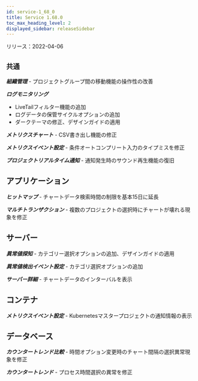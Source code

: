 ```yaml
---
id: service-1_68_0
title: Service 1.68.0
toc_max_heading_level: 2
displayed_sidebar: releaseSidebar
---
```



リリース：2022-04-06

## `共通`

**_組織管理_** - プロジェクトグループ間の移動機能の操作性の改善

**_ログモニタリング_**

- LiveTailフィルター機能の追加
- ログデータの保管サイクルオプションの追加
- ダークテーマの修正、デザインガイドの適用

**_メトリクスチャート_** - CSV書き出し機能の修正

**_メトリクスイベント設定_** - 条件オートコンプリート入力のタイプミスを修正

**_プロジェクトリアルタイム通知_** - 通知発生時のサウンド再生機能の復旧

## アプリケーション

**_ヒットマップ_** - チャートデータ検索時間の制限を基本15日に延長

**_マルチトランザクション_** - 複数のプロジェクトの選択時にチャートが壊れる現象を修正

## サーバー

**_異常値探知_** - カテゴリー選択オプションの追加、デザインガイドの適用

**_異常値検出イベント設定_** - カテゴリ選択オプションの追加

**_サーバー詳細_** - チャートデータのインターバルを表示

## コンテナ

**_メトリクスイベント設定_** - Kubernetesマスタープロジェクトの通知情報の表示

## データベース

**_カウンタートレンド比較_** - 時間オプション変更時のチャート間隔の選択異常現象を修正

**_カウンタートレンド_** - プロセス時間選択の異常を修正
